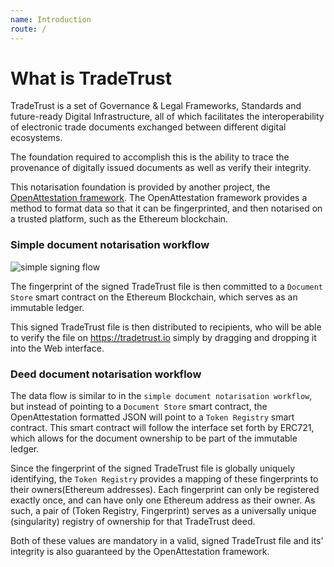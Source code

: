 ```yaml
---
name: Introduction
route: /
---
```


# What is TradeTrust

TradeTrust is a set of Governance & Legal Frameworks, Standards and future-ready Digital Infrastructure, all of which facilitates the interoperability of electronic trade documents exchanged between different digital ecosystems. 

The foundation required to accomplish this is the ability to trace the provenance of digitally issued documents as well as verify their integrity.

This notarisation foundation is provided by another project, the [OpenAttestation framework](https://github.com/Open-Attestation/open-attestation). The OpenAttestation framework provides a method to format data so that it can be fingerprinted, and then notarised on a trusted platform, such as the Ethereum blockchain.


### Simple document notarisation workflow

![simple signing flow](./simple-signing.svg)

The fingerprint of the signed TradeTrust file is then committed to a `Document Store` smart contract on the Ethereum Blockchain, which serves as an immutable ledger.

This signed TradeTrust file is then distributed to recipients, who will be able to verify the file on https://tradetrust.io simply by dragging and dropping it into the Web interface.


### Deed document notarisation workflow

The data flow is similar to in the `simple document notarisation workflow`, but instead of pointing to a `Document Store` smart contract,  the OpenAttestation formatted JSON will point to a `Token Registry` smart contract. This smart contract will follow the interface set forth by ERC721, which allows for the document ownership to be part of the immutable ledger.

Since the fingerprint of the signed TradeTrust file is globally uniquely identifying, the `Token Registry` provides a mapping of these fingerprints to their owners(Ethereum addresses). Each fingerprint can only be registered exactly once, and can have only one Ethereum address as their owner. As such, a pair of (Token Registry, Fingerprint) serves as a universally unique (singularity) registry of ownership for that TradeTrust deed.

Both of these values are mandatory in a valid, signed TradeTrust file and its' integrity is also guaranteed by the OpenAttestation framework.
